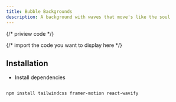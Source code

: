 ```yaml
---
title: Bubble Backgrounds
description: A background with waves that move's like the soul
---
```


{/* priview code  */}

 {/* import the code you want to display here  */}



<ComponentPreview code={buttonCode}>
  <Fireflies/>
</ComponentPreview>

## Installation

- Install dependencies
```bash

npm install tailwindcss framer-motion react-wavify

```


